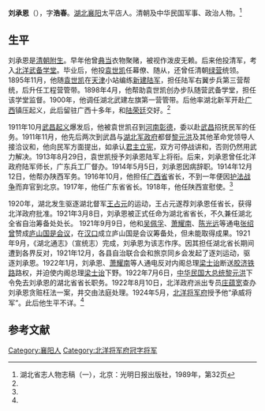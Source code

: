 {{Otheruses|subject=清末民初政治人物|other=明朝正德年间进士|劉承恩 (正德進士)}}
'''刘承恩'''（{{bd|？||？|}}），字'''浩春'''。[[湖北|湖北]][[襄阳|襄阳]]太平店人。清朝及中华民国军事、政治人物。<ref name=hb>湖北省志人物志稿（一），北京：光明日报出版社，1989年，第32页</ref>

==生平==
刘承恩是[[清朝|清朝]][[附生|附生]]。早年他曾[[典当|典当]]衣物聚赌，被视作泼皮无赖。后来他投清军，考入[[北洋武备学堂|北洋武备学堂]]。毕业后，他投[[袁世凯|袁世凯]]任幕僚、随从，还曾任清朝[[绿营|绿营]]统领。1895年11月，他随[[袁世凯|袁世凯]]在[[天津|天津]]小站编练[[新建陆军|新建陆军]]，担任陆军右翼步兵第三营帮统，后升任工程营管带。1898年4月，他帮助袁世凯创办步队随营武备学堂，担任该学堂监督。1900年，他调任湖北武建左旗第一营管带。后他率湖北新军开赴[[广西|广西]]镇压起义，此后留驻广西十多年，和[[陆荣廷|陆荣廷]]交好。<ref name=hb/>

1911年10月[[武昌起义|武昌起义]]爆发后，他被袁世凯召到[[河南|河南]][[彰德|彰德]]，委以赴[[武昌|武昌]]招抚民军的任务。1911年11月，他先后两次到武昌与[[湖北军政府|湖北军政府]]都督[[黎元洪|黎元洪]]及其他革命党领导人接洽议和，他向民军方面提出，如承认[[君主立宪|君主立宪]]，双方可停战讲和，否则仍然用武力解决。1913年8月29日，袁世凯授予刘承恩陆军上将衔。后来，刘承恩曾任北洋政府陆军师长，广东兵工厂督办。1914年5月5日，刘承恩因病辞职。1914年12月12日，他帮办陕西军务。1916年10月，他担任[[广西省|广西省]]省长，不到一年便因[[护法战争|护法战争]]而弃官到北京。1917年，他任广东省省长。1918年，他任陕西宣慰使。<ref name=hb/>

1920年，湖北发生驱逐湖北督军[[王占元|王占元]]的运动，王占元遂荐刘承恩任省长，获得北洋政府批准。1921年3月8日，刘承恩被正式任命为湖北省省长，不久兼任湖北全省自治筹备处处长。  1921年9月9日，他和[[吴佩孚|吴佩孚]]、[[萧耀南|萧耀南]]、[[陈光远|陈光远]]等通电[[张绍曾|张绍曾]]赞成[[庐山国是会议|庐山国是会议]]，在[[汉口|汉口]]成立庐山国是会议筹备处，但未能取得成果。1921年9月，《湖北通志》（宣统志）完成，刘承恩为该志作序。因其担任湖北省长期间遭到各界反对，1921年12月，各县自治联合会和旅京同乡会发起了逐刘运动，驱逐刘承恩。1922年1月，刘承恩、[[萧耀南|萧耀南]]等人通电反对内阁总理[[梁士诒|梁士诒]]断送[[胶济铁路|胶济铁路]]路权，并迫使内阁总理[[梁士诒|梁士诒]]下野。1922年7月6日，[[中华民国大总统|中华民国大总统]][[黎元洪|黎元洪]]下令免去刘承恩的湖北省省长职务。1922年8月10日，北洋政府派出专员[[庄蕴宽|庄蕴宽]]查办刘承恩贪赃枉法一案，井交由法庭处理。1924年5月，[[北洋将军府|北洋将军府]]授予他“承威将军”。此后他生平不详。<ref name=hb/>

==参考文献==
{{reflist}}
{{湖北行政长官}}
{{广东行政长官|北省}}
{{DEFAULTSORT:Liu刘}}
[[Category:襄阳人|Category:襄阳人]]
[[Category:北洋将军府冠字将军|Category:北洋将军府冠字将军]]